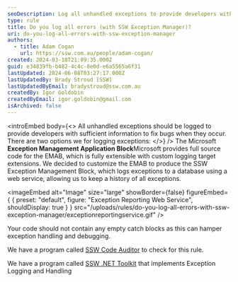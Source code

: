```yaml
---
seoDescription: Log all unhandled exceptions to provide developers with sufficient information to fix bugs when they occur, using a customized exception management block that logs to a database via a web service.
type: rule
title: Do you log all errors (with SSW Exception Manager)?
uri: do-you-log-all-errors-with-ssw-exception-manager
authors:
  - title: Adam Cogan
    url: https://ssw.com.au/people/adam-cogan/
created: 2024-03-18T21:09:35.000Z
guid: e34839fb-b482-4c4c-8e0d-e6a5565a6f31
lastUpdated: 2024-06-08T03:27:17.000Z
lastUpdatedBy: Brady Stroud [SSW]
lastUpdatedByEmail: bradystroud@ssw.com.au
createdBy: Igor Goldobin
createdByEmail: igor.goldobin@gmail.com
isArchived: false
---
```


<introEmbed
  body={<>
All unhandled exceptions should be logged to provide developers with sufficient information to fix bugs when they occur. There are two options we for logging exceptions:
  </>}
/>
The Microsoft **Exception Management Application Block**Microsoft provides full source code for the EMAB, which is fully extensible with custom logging target extensions. We decided to customize the EMAB to produce the SSW Exception Management Block, which logs exceptions to a database using a web service, allowing us to keep a history of all exceptions.


<imageEmbed
  alt="Image"
  size="large"
  showBorder={false}
  figureEmbed={ {
    preset: "default",
    figure: "Exception Reporting Web Service",
    shouldDisplay: true
  } }
  src="/uploads/rules/do-you-log-all-errors-with-ssw-exception-manager/exceptionreportingservice.gif"
/>


Your code should not contain any empty catch blocks as this can hamper exception handling and debugging.

We have a program called [SSW Code Auditor](https://ssw.com.au/ssw/CodeAuditor/) to check for this rule.

We have a program called [SSW .NET Toolkit](https://ssw.com.au/ssw/NETToolkit/) that implements Exception Logging and Handling
